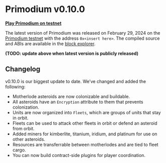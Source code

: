 # Primodium v0.10.0

[**Play Primodium on testnet**](https://www.primodium.com)

The latest version of Primodium was released on February 29, 2024 on the [Primodium testnet](./world-extension/deploy.mdx) with the address `0x<insert here>`. The compiled source and ABIs are available in the [block explorer](https://primodium-sepolia.explorer.caldera.xyz/address/0x7Bd472fC101d3A7caf3064B7C5788965CB34685F?tab=contract).

**(TODO: update above when latest version is publicly released)**

## Changelog

v0.10.0 is our biggest update to date. We’ve changed and added the following:

- Motherlode asteroids are now colonizable and buildable.
- All asteroids have an `Encryption` attribute to them that prevents colonization.
- Units are now organized into `Fleets`, which are groups of units that stay in orbit.
- Fleets can be used to attack other fleets in orbit or defend an asteroid from orbit.
- Added miners for kimberlite, titanium, iridium, and platinum for use on other asteroids.
- Resources are transferrable between motherlodes and are tied to fleet cargo.
- You can now build contract-side plugins for player coordination.
